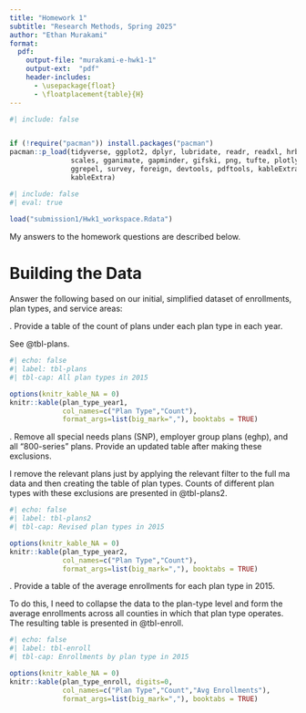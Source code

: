 ```yaml
---
title: "Homework 1"
subtitle: "Research Methods, Spring 2025"
author: "Ethan Murakami"
format:
  pdf:
    output-file: "murakami-e-hwk1-1"
    output-ext:  "pdf"
    header-includes:
      - \usepackage{float}
      - \floatplacement{table}{H}
---
```


```r
#| include: false


if (!require("pacman")) install.packages("pacman")
pacman::p_load(tidyverse, ggplot2, dplyr, lubridate, readr, readxl, hrbrthemes, fixest,
               scales, gganimate, gapminder, gifski, png, tufte, plotly, OECD,
               ggrepel, survey, foreign, devtools, pdftools, kableExtra, modelsummary,
               kableExtra)
```


```r
#| include: false
#| eval: true
 
load("submission1/Hwk1_workspace.Rdata")
```





My answers to the homework questions are described below. 


\newpage
# Building the Data
Answer the following based on our initial, simplified dataset of enrollments, plan types, and service areas:

\noindent 1. Provide a table of the count of plans under each plan type in each year.<br>

See @tbl-plans.

```r
#| echo: false
#| label: tbl-plans
#| tbl-cap: All plan types in 2015

options(knitr_kable_NA = 0)
knitr::kable(plan_type_year1, 
             col_names=c("Plan Type","Count"),
             format_args=list(big_mark=","), booktabs = TRUE)
```
\newpage
\noindent 2. Remove all special needs plans (SNP), employer group plans (eghp), and all "800-series" plans. Provide an updated table after making these exclusions.

I remove the relevant plans just by applying the relevant filter to the full ma data and then creating the table of plan types. Counts of different plan types with these exclusions are presented in @tbl-plans2.

```r
#| echo: false
#| label: tbl-plans2
#| tbl-cap: Revised plan types in 2015

options(knitr_kable_NA = 0)
knitr::kable(plan_type_year2, 
             col_names=c("Plan Type","Count"),
             format_args=list(big_mark=","), booktabs = TRUE)
``` 




\newpage

\noindent 3. Provide a table of the average enrollments for each plan type in 2015.

To do this, I need to collapse the data to the plan-type level and form the average enrollments across all counties in which that plan type operates. The resulting table is presented in @tbl-enroll.

```r
#| echo: false
#| label: tbl-enroll
#| tbl-cap: Enrollments by plan type in 2015

options(knitr_kable_NA = 0)
knitr::kable(plan_type_enroll, digits=0,
             col_names=c("Plan Type","Count","Avg Enrollments"),
             format_args=list(big_mark=","), booktabs = TRUE)


``` 